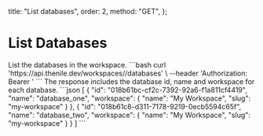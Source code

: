   title: "List databases",
  order: 2,
  method: "GET",
};

# List Databases

<Row>
  <Col>
    List the databases in the workspace.
  </Col>
  <Col>
    <CodeGroups
      title={"List Database Request"}
      method={"GET"}
      pathname={"/workspaces/:workspaceSlug/databases"}
    >
      ```bash
      curl 'https://api.thenile.dev/workspaces/<string>/databases' \
      --header 'Authorization: Bearer <string>'
      ```
    </CodeGroups>
  </Col>
</Row>
<Row>
  <Col>
    The response includes the database id, name and workspace for each database.
  </Col>
  <Col>
    <CodeGroups
      title={"List Workspace Response"}
      response={"200"}
      pathname={"/workspaces/:workspaceSlug/databases"}
    >
      ```json
      [
        {
          "id": "018b61bc-cf2c-7392-92a6-f1a811cf4419",
          "name": "database_one",
          "workspace": {
            "name": "My Workspace",
            "slug": "my-workspace"
          }
        },
        {
          "id": "018b61c8-d311-7178-9219-0ecb5594c65f",
          "name": "database_two",
          "workspace": {
            "name": "My Workspace",
            "slug": "my-workspace"
          }
        }
      ]
      ```
    </CodeGroups>
  </Col>
</Row>
